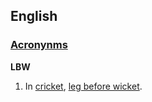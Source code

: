 ==English==
===[[Wiktionary:List of acronyms and abbreviations|Acronynms]]===
'''LBW'''
# In [[cricket]], [[leg before wicket]].